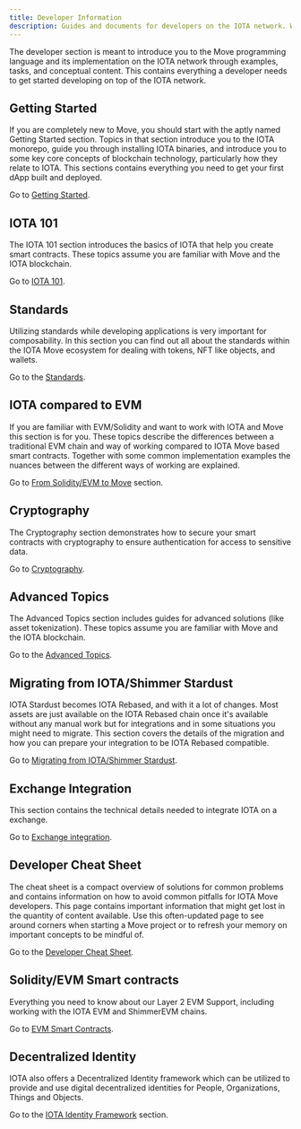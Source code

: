 ```yaml
---
title: Developer Information
description: Guides and documents for developers on the IOTA network. Whether you're just learning how to create smart contracts or are a Move expert, these guides help to fast-track your IOTA development. 
---
```


The developer section is meant to introduce you to the Move programming language and its implementation on the IOTA network through examples, tasks, and conceptual content. This contains everything a developer needs to get started developing on top of the IOTA network.

## Getting Started

If you are completely new to Move, you should start with the aptly named Getting Started section. Topics in that section introduce you to the IOTA monorepo, guide you through installing IOTA binaries, and introduce you to some key core concepts of blockchain technology, particularly how they relate to IOTA. This sections contains everything you need to get your first dApp built and deployed.

Go to [Getting Started](getting-started/getting-started.mdx).

## IOTA 101

The IOTA 101 section introduces the basics of IOTA that help you create smart contracts. These topics assume you are familiar with Move and the IOTA blockchain.

Go to [IOTA 101](iota-101.mdx).

## Standards

Utilizing standards while developing applications is very important for composability. In this section you can find out all about the standards within the IOTA Move ecosystem for dealing with tokens, NFT like objects, and wallets. 

Go to the [Standards](/developer/standards).

## IOTA compared to EVM

If you are familiar with EVM/Solidity and want to work with IOTA and Move this section is for you. These topics describe the differences between a traditional EVM chain and way of working compared to IOTA Move based smart contracts. Together with some common implementation examples the nuances between the different ways of working are explained.

Go to [From Solidity/EVM to Move](evm-to-move/evm-to-move.mdx) section.

## Cryptography

The Cryptography section demonstrates how to secure your smart contracts with cryptography to ensure authentication for access to sensitive data.

Go to [Cryptography](cryptography.mdx).

## Advanced Topics

The Advanced Topics section includes guides for advanced solutions (like asset tokenization). These topics assume you are familiar with Move and the IOTA blockchain.

Go to the [Advanced Topics](advanced.mdx).

## Migrating from IOTA/Shimmer Stardust

IOTA Stardust becomes IOTA Rebased, and with it a lot of changes. Most assets are just available on the IOTA Rebased chain once it's available without any manual work but for integrations and in some situations you might need to migrate. This section covers the details of the migration and how you can prepare your integration to be IOTA Rebased compatible.

Go to [Migrating from IOTA/Shimmer Stardust](stardust/stardust-migration.mdx).

## Exchange Integration

This section contains the technical details needed to integrate IOTA on a exchange. 

Go to [Exchange integration](exchange-integration/exchange-integration.mdx).

## Developer Cheat Sheet

The cheat sheet is a compact overview of solutions for common problems and contains information on how to avoid common pitfalls for IOTA Move developers. This page contains important information that might get lost in the quantity of content available. Use this often-updated page to see around corners when starting a Move project or to refresh your memory on important concepts to be mindful of. 

Go to the [Developer Cheat Sheet](dev-cheat-sheet.mdx).

## Solidity/EVM Smart contracts

Everything you need to know about our Layer 2 EVM Support, including working with the IOTA EVM and ShimmerEVM chains. 

Go to [EVM Smart Contracts](iota-evm/introduction.mdx).

## Decentralized Identity

IOTA also offers a Decentralized Identity framework which can be utilized to provide and use digital decentralized identities for People, Organizations, Things and Objects. 

Go to the [IOTA Identity Framework](iota-identity/welcome.mdx) section.

